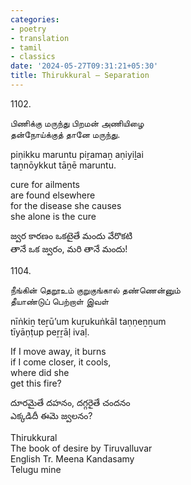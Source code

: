 ```yaml
---
categories:
- poetry
- translation
- tamil
- classics
date: '2024-05-27T09:31:21+05:30'
title: Thirukkural – Separation
---
```


1102\.

 பிணிக்கு மருந்து பிறமன் அணியிழை<br>
தன்நோய்க்குத் தானே மருந்து.

piṇikku maruntu piṟamaṉ aṇiyiḻai<br>
taṉnōykkut tāṉē maruntu.

cure for ailments <br>
are found elsewhere <br>
for the disease she causes<br>
she alone is the cure

జ్వర కారణం ఒకటైతే మందు వేరొకటి<br>
తానే ఒక జ్వరం, మరి తానే మందు!

1104\.

நீங்கின் தெறூஉம் குறுகுங்கால் தண்ணென்னும்<br>
தீயாண்டுப் பெற்றாள் இவள்

nīṅkiṉ teṟū’um kuṟukuṅkāl taṇṇeṉṉum<br>
tīyāṇṭup peṟṟāḷ ivaḷ.

If I move away, it burns<br>
if I come closer, it cools,<br>
where did she <br>
get this fire?

దూరమైతే దహనం, దగ్గరైతే చందనం<br>
ఎక్కడిదీ ఈమె జ్వలనం?

Thirukkural<br>
The book of desire by Tiruvalluvar <br>
English Tr. Meena Kandasamy<br>
Telugu mine

<!--
post-822
https://venugvgk.wordpress.com/2024/05/27/thirukkural-separation/
-->
